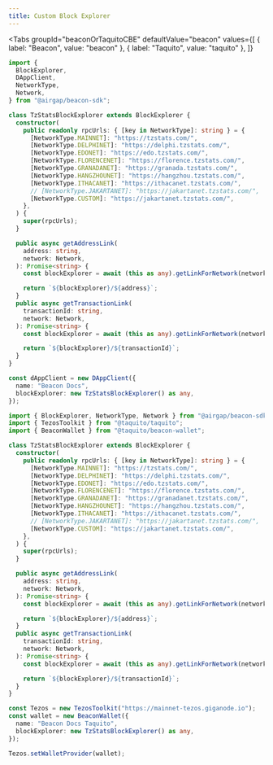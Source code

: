 ```yaml
---
title: Custom Block Explorer
---
```



<Tabs
  groupId="beaconOrTaquitoCBE"
  defaultValue="beacon"
  values={[
    { label: "Beacon", value: "beacon" },
    { label: "Taquito", value: "taquito" },
  ]}
>
  <TabItem value="beacon">

```ts live
import {
  BlockExplorer,
  DAppClient,
  NetworkType,
  Network,
} from "@airgap/beacon-sdk";

class TzStatsBlockExplorer extends BlockExplorer {
  constructor(
    public readonly rpcUrls: { [key in NetworkType]: string } = {
      [NetworkType.MAINNET]: "https://tzstats.com/",
      [NetworkType.DELPHINET]: "https://delphi.tzstats.com/",
      [NetworkType.EDONET]: "https://edo.tzstats.com/",
      [NetworkType.FLORENCENET]: "https://florence.tzstats.com/",
      [NetworkType.GRANADANET]: "https://granada.tzstats.com/",
      [NetworkType.HANGZHOUNET]: "https://hangzhou.tzstats.com/",
      [NetworkType.ITHACANET]: "https://ithacanet.tzstats.com/",
      // [NetworkType.JAKARTANET]: "https://jakartanet.tzstats.com/",
      [NetworkType.CUSTOM]: "https://jakartanet.tzstats.com/",
    },
  ) {
    super(rpcUrls);
  }

  public async getAddressLink(
    address: string,
    network: Network,
  ): Promise<string> {
    const blockExplorer = await (this as any).getLinkForNetwork(network);

    return `${blockExplorer}/${address}`;
  }
  public async getTransactionLink(
    transactionId: string,
    network: Network,
  ): Promise<string> {
    const blockExplorer = await (this as any).getLinkForNetwork(network);

    return `${blockExplorer}/${transactionId}`;
  }
}

const dAppClient = new DAppClient({
  name: "Beacon Docs",
  blockExplorer: new TzStatsBlockExplorer() as any,
});
```

</TabItem>

<TabItem value="taquito">

```ts live
import { BlockExplorer, NetworkType, Network } from "@airgap/beacon-sdk";
import { TezosToolkit } from "@taquito/taquito";
import { BeaconWallet } from "@taquito/beacon-wallet";

class TzStatsBlockExplorer extends BlockExplorer {
  constructor(
    public readonly rpcUrls: { [key in NetworkType]: string } = {
      [NetworkType.MAINNET]: "https://tzstats.com/",
      [NetworkType.DELPHINET]: "https://delphi.tzstats.com/",
      [NetworkType.EDONET]: "https://edo.tzstats.com/",
      [NetworkType.FLORENCENET]: "https://florence.tzstats.com/",
      [NetworkType.GRANADANET]: "https://granadanet.tzstats.com/",
      [NetworkType.HANGZHOUNET]: "https://hangzhou.tzstats.com/",
      [NetworkType.ITHACANET]: "https://ithacanet.tzstats.com/",
      // [NetworkType.JAKARTANET]: "https://jakartanet.tzstats.com/",
      [NetworkType.CUSTOM]: "https://jakartanet.tzstats.com/",
    },
  ) {
    super(rpcUrls);
  }

  public async getAddressLink(
    address: string,
    network: Network,
  ): Promise<string> {
    const blockExplorer = await (this as any).getLinkForNetwork(network);

    return `${blockExplorer}/${address}`;
  }
  public async getTransactionLink(
    transactionId: string,
    network: Network,
  ): Promise<string> {
    const blockExplorer = await (this as any).getLinkForNetwork(network);

    return `${blockExplorer}/${transactionId}`;
  }
}

const Tezos = new TezosToolkit("https://mainnet-tezos.giganode.io");
const wallet = new BeaconWallet({
  name: "Beacon Docs Taquito",
  blockExplorer: new TzStatsBlockExplorer() as any,
});

Tezos.setWalletProvider(wallet);
```

</TabItem>
</Tabs>
